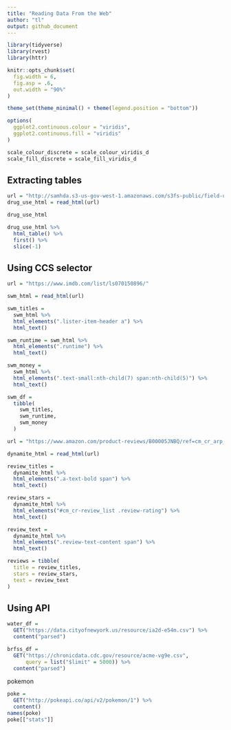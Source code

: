 ```yaml
---
title: "Reading Data From the Web"
author: "tl"
output: github_document
---
```


```r
library(tidyverse)
library(rvest)
library(httr)

knitr::opts_chunk$set(
  fig.width = 6,
  fig.asp = .6,
  out.width = "90%"
)

theme_set(theme_minimal() + theme(legend.position = "bottom"))

options(
  ggplot2.continuous.colour = "viridis",
  ggplot2.continuous.fill = "viridis"
)

scale_colour_discrete = scale_colour_viridis_d
scale_fill_discrete = scale_fill_viridis_d
```

## Extracting tables

```r
url = "http://samhda.s3-us-gov-west-1.amazonaws.com/s3fs-public/field-uploads/2k15StateFiles/NSDUHsaeShortTermCHG2015.htm"
drug_use_html = read_html(url)

drug_use_html

drug_use_html %>% 
  html_table() %>% 
  first() %>%
  slice(-1)
```

## Using CCS selector

```r
url = "https://www.imdb.com/list/ls070150896/"

swm_html = read_html(url)

swm_titles = 
  swm_html %>% 
  html_elements(".lister-item-header a") %>% 
  html_text()

swm_runtime = swm_html %>% 
  html_elements(".runtime") %>% 
  html_text()

swm_money = 
  swm_html %>% 
  html_elements(".text-small:nth-child(7) span:nth-child(5)") %>% 
  html_text()

swm_df = 
  tibble(
    swm_titles,
    swm_runtime,
    swm_money
  )
```

```r
url = "https://www.amazon.com/product-reviews/B00005JNBQ/ref=cm_cr_arp_d_viewopt_rvwer?ie=UTF8&reviewerType=avp_only_reviews&sortBy=recent&pageNumber=1"

dynamite_html = read_html(url)

review_titles = 
  dynamite_html %>%
  html_elements(".a-text-bold span") %>%
  html_text()

review_stars = 
  dynamite_html %>%
  html_elements("#cm_cr-review_list .review-rating") %>%
  html_text()

review_text = 
  dynamite_html %>%
  html_elements(".review-text-content span") %>%
  html_text()

reviews = tibble(
  title = review_titles,
  stars = review_stars,
  text = review_text
)
```

## Using API

```r
water_df = 
  GET("https://data.cityofnewyork.us/resource/ia2d-e54m.csv") %>% 
  content("parsed")

```

```r
brfss_df = 
  GET("https://chronicdata.cdc.gov/resource/acme-vg9e.csv",
      query = list("$limit" = 5000)) %>% 
  content("parsed")
```


pokemon

```r
poke = 
  GET("http://pokeapi.co/api/v2/pokemon/1") %>%
  content()
names(poke)
poke[["stats"]]
```